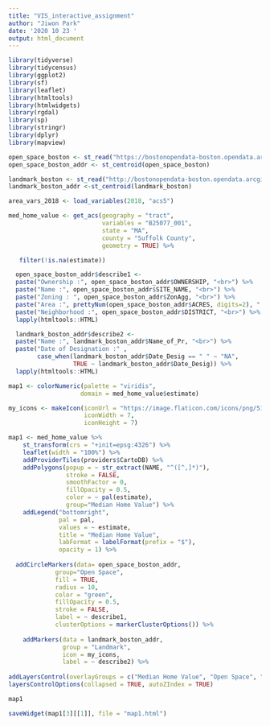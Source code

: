 ```yaml
---
title: "VIS_interactive_assignment"
author: "Jiwon Park"
date: '2020 10 23 '
output: html_document
---
```

```r
library(tidyverse)
library(tidycensus)
library(ggplot2)
library(sf)
library(leaflet)
library(htmltools)
library(htmlwidgets)
library(rgdal) 
library(sp)
library(stringr)
library(dplyr)
library(mapview)
```

```r
open_space_boston <- st_read("https://bostonopendata-boston.opendata.arcgis.com/datasets/2868d370c55d4d458d4ae2224ef8cddd_7.geojson") 
open_space_boston_addr <- st_centroid(open_space_boston)

landmark_boston <- st_read("http://bostonopendata-boston.opendata.arcgis.com/datasets/7a7aca614ad740e99b060e0ee787a228_3.geojson")
landmark_boston_addr <-st_centroid(landmark_boston)
```


```r
area_vars_2018 <- load_variables(2018, "acs5")
```

```r
med_home_value <- get_acs(geography = "tract",
                          variables = "B25077_001",
                          state = "MA",
                          county = "Suffolk County",
                          geometry = TRUE) %>%

   filter(!is.na(estimate))
```

```r
  open_space_boston_addr$describe1 <- 
  paste("Ownership :", open_space_boston_addr$OWNERSHIP, "<br>") %>%
  paste("Name :", open_space_boston_addr$SITE_NAME, "<br>") %>%
  paste("Zoning : ", open_space_boston_addr$ZonAgg, "<br>") %>%
  paste("Area :", prettyNum(open_space_boston_addr$ACRES, digits=2), " acres",  "<br>") %>%
  paste("Neighborhood :", open_space_boston_addr$DISTRICT, "<br>") %>%
  lapply(htmltools::HTML)
```



```r
  landmark_boston_addr$describe2 <- 
  paste("Name :", landmark_boston_addr$Name_of_Pr, "<br>") %>%
  paste("Date of Designation :" ,
        case_when(landmark_boston_addr$Date_Desig == " " ~ "NA",
                  TRUE ~ landmark_boston_addr$Date_Desig)) %>%
  lapply(htmltools::HTML)
```


```r
map1 <- colorNumeric(palette = "viridis", 
                    domain = med_home_value$estimate) 

my_icons <- makeIcon(iconUrl = "https://image.flaticon.com/icons/png/512/1823/1823644.png",
                     iconWidth = 7,
                     iconHeight = 7) 

map1 <- med_home_value %>%
    st_transform(crs = "+init=epsg:4326") %>%
    leaflet(width = "100%") %>%
    addProviderTiles(providers$CartoDB) %>%
    addPolygons(popup = ~ str_extract(NAME, "^([^,]*)"),
                stroke = FALSE,
                smoothFactor = 0,
                fillOpacity = 0.5,
                color = ~ pal(estimate),
                group="Median Home Value") %>%
    addLegend("bottomright", 
              pal = pal, 
              values = ~ estimate,
              title = "Median Home Value",
              labFormat = labelFormat(prefix = "$"),
              opacity = 1) %>%
  
  addCircleMarkers(data= open_space_boston_addr, 
             group="Open Space", 
             fill = TRUE,
             radius = 10,
             color = "green",
             fillOpacity = 0.5, 
             stroke = FALSE,
             label = ~ describe1,
             clusterOptions = markerClusterOptions()) %>%
  
    addMarkers(data = landmark_boston_addr,
               group = "Landmark",
               icon = my_icons,
               label = ~ describe2) %>%
  
addLayersControl(overlayGroups = c("Median Home Value", "Open Space", "Landmark")) %>%
layersControlOptions(collapsed = TRUE, autoZIndex = TRUE)

map1

```

```r
saveWidget(map1[3][[1]], file = "map1.html")
```


